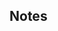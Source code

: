 {{TPRGT Story
|character          = Wanderer
|date               = 2024-01-03
|zh                 = 
;今天是流浪者的生日哦，我们快去为他庆祝吧！
:'''派蒙：'''哇！那边的人是…
:'''旅行者：'''嘘&mdash;&mdash;
:'''派蒙：'''（小声）没想到会在图书馆遇到你。
:'''流浪者：'''因论派的学生硬给我推荐了几本书，无聊了随便翻翻而已。
:'''旅行者：'''那要出去走走吗？
:'''流浪者：'''不必了，这里没人烦我，清净点也不错。<ref group="Note" name="qingjing">The phrase {{zh|清净|tl=clean}} is likely a typo of the homophonous {{zh|清静|tl=peaceful, quiet.}}</ref>
:'''旅行者：'''那我也一起看看吧。
:'''流浪者：'''随你。
:旅行者从桌上拿起一本书，坐在一旁开始阅读。
:……
:'''派蒙：'''唔…你们还在看啊，到晚饭时间了吗？
|dialogue_review_zh = 「这里没人烦我，清净点也不错。」<ref group="Note" name="qingjing" />
|en                 =
;Today is [[Wanderer]]'s birthday, let's go and celebrate with him!
:'''Paimon:''' Whoa! That guy over there is...
:'''Traveler:''' Shh&mdash;
:'''Paimon:''' (Quietly) Paimon didn't expect to bump into you in the library.
:'''Wanderer:''' Some [[Vahumana]] students were trying to push some book recommendations onto me. I don't have anything else to do, so I'm just idly flipping through them.
:'''Traveler:''' Then do you want to go out for a walk?
:'''Wanderer:''' No need. Nobody bothers me here. Some peacefulness is nice for a change.
:'''Traveler:''' I'll read a book with you, then.
:'''Wanderer:''' Suit yourself.
:The Traveler picks up a book, sits down, and begins to read it.
:...
:'''Paimon:''' Umm... Are the both of you still reading? Isn't it already time for dinner?
|dialogue_review_en = "Nobody bothers me here. Some peacefulness is nice for a change."
}}

==Notes==
{{Reflist|group=Note}}